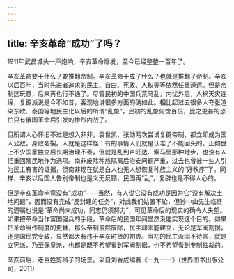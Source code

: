 ```yaml
---
---
---
```

title: 辛亥革命“成功”了吗？
---



1911年武昌城头一声炮响，辛亥革命爆发，至今已经整整一百年了。

辛亥革命要干什么？要推翻帝制。辛亥革命干成了什么？也就是推翻了帝制。辛亥以后百年，当时先进者追求的民主、自由、宪政、人权等等依然任重道远。但是帝制这玩意，后来再也行不通了。尽管民初的中国兵荒马乱，内忧外患，人祸天灾连绵，复辟派说是今不如昔，客观地讲很多方面的确如此。相比起过去很多人夸张渲染东欧、泰国等地民主化以后的所谓“乱象”，民初的乱象何啻百倍，比之更甚的恐怕只有俄国革命后引发的惨烈内战了。

但所谓人心怀旧不过是想入非非，袁世凯、张勋两次尝试复辟帝制，都立即成为国人公敌，身败名裂。人就是这样怪：有的事情人们就是认准了不能回头的。正如世上不少国家独立后长期治理不善，但就是乱到卢旺达、索马里那种地步，也没有人把重回殖民地作为选项。南非废除种族隔离后治安问题严重，过去也曾被一些人引为民主有害的证据，但南非现在就是白人也无人想恢复种族主义的“好秩序”了。同样，辛亥以后国人告别帝制也是义无反顾，民国再“乱”，复辟也是不得人心的。

但是辛亥革命毕竟没有“成功”——当然，有人说它没有成功是因为它“没有解决土地问题”，因而没有完成“反封建的任务”，对此我们姑置不论，但孙中山先生临终的遗嘱也说是“革命尚未成功，同志仍须努力”，可见革命后的现实的确令人失望。如果把革命当作富国强兵的手段，革命后的民国年间显然没能实现这个目的。如果把革命当作制度的更替，那么帝制虽然废除，民主却未能建立，无论是军阀割据，还是国民党专政，显然都大有违于辛亥时贤的初衷。当初的民主派固不待言，就是立宪派，乃至保皇派，也都是既不希望看到军阀割据，也不希望看到专制独裁的。

辛亥前后，老百姓剪辫子的场景。采自刘香成编著《一九一一》（世界图书出版公司，2011）